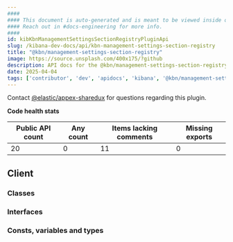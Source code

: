 ```yaml
---
####
#### This document is auto-generated and is meant to be viewed inside our experimental, new docs system.
#### Reach out in #docs-engineering for more info.
####
id: kibKbnManagementSettingsSectionRegistryPluginApi
slug: /kibana-dev-docs/api/kbn-management-settings-section-registry
title: "@kbn/management-settings-section-registry"
image: https://source.unsplash.com/400x175/?github
description: API docs for the @kbn/management-settings-section-registry plugin
date: 2025-04-04
tags: ['contributor', 'dev', 'apidocs', 'kibana', '@kbn/management-settings-section-registry']
---
```




Contact [@elastic/appex-sharedux](https://github.com/orgs/elastic/teams/appex-sharedux) for questions regarding this plugin.

**Code health stats**

| Public API count  | Any count | Items lacking comments | Missing exports |
|-------------------|-----------|------------------------|-----------------|
| 20 | 0 | 11 | 0 |

## Client

### Classes
<DocDefinitionList data={kbnManagementSettingsSectionRegistryObj.client.classes}/>

### Interfaces
<DocDefinitionList data={kbnManagementSettingsSectionRegistryObj.client.interfaces}/>

### Consts, variables and types
<DocDefinitionList data={kbnManagementSettingsSectionRegistryObj.client.misc}/>

